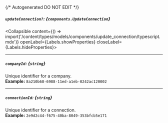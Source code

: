 {/* Autogenerated DO NOT EDIT  */}

##### `updateConnection?`: *{`components.UpdateConnection`}*
<Collapsible content={() => import('/content/types/models/components/update_connection/typescript.mdx')} openLabel={Labels.showProperties} closeLabel={Labels.hideProperties}>
</Collapsible>

---
##### `companyId`: *{`string`}*
Unique identifier for a company.
<br/>
**Example:** `8a210b68-6988-11ed-a1eb-0242ac120002`

---
##### `connectionId`: *{`string`}*
Unique identifier for a connection.
<br/>
**Example:** `2e9d2c44-f675-40ba-8049-353bfcb5e171`


